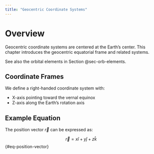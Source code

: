 ```yaml
---
title: "Geocentric Coordinate Systems"
---
```


# Overview

Geocentric coordinate systems are centered at the Earth's center. This chapter introduces the geocentric equatorial frame and related systems.

See also the orbital elements in Section @sec-orb-elements.

## Coordinate Frames

We define a right-handed coordinate system with:

- X-axis pointing toward the vernal equinox
- Z-axis along the Earth's rotation axis

## Example Equation

The position vector $\vec{r}$ can be expressed as:

$$
\vec{r} = x \hat{i} + y \hat{j} + z \hat{k}
$$ {#eq-position-vector}
